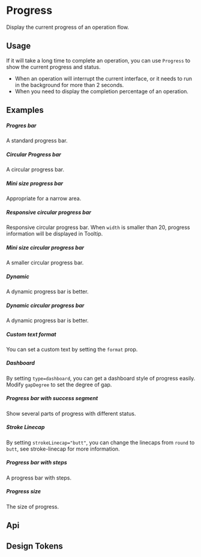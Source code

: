 
<Meta of={KitProgressStories} />

# Progress

Display the current progress of an operation flow.

## Usage

If it will take a long time to complete an operation, you can use `Progress` to show the current progress and status.

- When an operation will interrupt the current interface, or it needs to run in the background for more than 2 seconds.
- When you need to display the completion percentage of an operation.


## Examples

##### Progres bar
A standard progress bar.


<CustomCanvas content={Exemples.Bar} source={Sources.Bar} id="progress-bar" />

##### Circular Progress bar
A circular progress bar.

<CustomCanvas content={Exemples.Circular} source={Sources.Circular} id="progress-circular" />

##### Mini size progress bar
Appropriate for a narrow area.

<CustomCanvas content={Exemples.Minibar} source={Sources.Minibar} id="progress-minibar" />

##### Responsive circular progress bar
Responsive circular progress bar. When `width` is smaller than 20, progress information will be displayed in Tooltip.

<CustomCanvas content={Exemples.ResponsiveCircular} source={Sources.ResponsiveCircular} id="progress-responsive-circular" />

##### Mini size circular progress bar
A smaller circular progress bar.

<CustomCanvas content={Exemples.MiniCircular} source={Sources.MiniCircular} id="progress-mini-circular" />

##### Dynamic
A dynamic progress bar is better.

<CustomCanvas content={Exemples.Dynamic} source={Sources.Dynamic} id="progress-dynamic" />

##### Dynamic circular progress bar
A dynamic progress bar is better.

<CustomCanvas content={Exemples.DynamicCircular} source={Sources.DynamicCircular} id="progress-dynamic-circular" />

##### Custom text format
You can set a custom text by setting the `format` prop.

<CustomCanvas content={Exemples.CustomText} source={Sources.CustomText} id="progress-custom-text" />


##### Dashboard
By setting `type=dashboard`, you can get a dashboard style of progress easily. Modify `gapDegree` to set the degree of gap.

<CustomCanvas content={Exemples.Dashboard} source={Sources.Dashboard} id="progress-dashboard" />

##### Progress bar with success segment
Show several parts of progress with different status.

<CustomCanvas content={Exemples.SuccessSegment} source={Sources.SuccessSegment} id="progress-success-segment" />

##### Stroke Linecap
By setting `strokeLinecap="butt"`, you can change the linecaps from `round` to `butt`, see stroke-linecap for more information.

<CustomCanvas content={Exemples.Stroke} source={Sources.Stroke} id="progress-stroke" />

##### Progress bar with steps
A progress bar with steps.

<CustomCanvas content={Exemples.Steps} source={Sources.Steps} id="progress-steps" />

##### Progress size
The size of progress.

<CustomCanvas content={Exemples.Size} source={Sources.Size} id="progress-size" />

## Api

<Canvas of={KitProgressStories.Api} />

<Controls of={KitProgressStories.Api} />

## Design Tokens

<DesignTokens path="components.Progress" tokens={fields?.components?.Progress} />